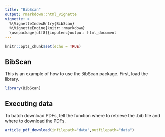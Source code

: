 ```yaml
---
title: "BibScan"
output: rmarkdown::html_vignette
vignette: >
  %\VignetteIndexEntry{BibScan}
  %\VignetteEngine{knitr::rmarkdown}
  \usepackage[utf8]{inputenc}output: html_document
---
```


```r
knitr::opts_chunk$set(echo = TRUE)
```

## BibScan

This is an example of how to use the BibScan package. First, load the library.

```r
library(BibScan)
```

## Executing data

To batch download PDFs, tell the function where to retrieve the .bib file and where to download the PDFs.

```r
article_pdf_download(infilepath="data",outfilepath="data")
```

